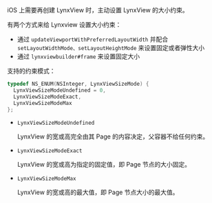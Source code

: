 iOS 上需要再创建 LynxView 时，主动设置 LynxView 的大小约束。

有两个方式来给 Lynxview 设置大小约束：

- 通过 `updateViewportWithPreferredLayoutWidth` 并配合 `setLayoutWidthMode、setLayoutHeightMode` 来设置固定或者弹性大小
- 通过 `lynxviewbuilder#frame` 来设置固定大小

支持的约束模式：

```objective-c
typedef NS_ENUM(NSInteger, LynxViewSizeMode) {
  LynxViewSizeModeUndefined = 0,
  LynxViewSizeModeExact,
  LynxViewSizeModeMax
};
```

- `LynxViewSizeModeUndefined`

  LynxView 的宽或高完全由其 Page 的内容决定，父容器不给任何约束。

- `LynxViewSizeModeExact`

  LynxView 的宽或高为指定的固定值，即 Page 节点的大小固定。

- `LynxViewSizeModeMax`

  LynxView 的宽或高的最大值，即 Page 节点大小的最大值。
